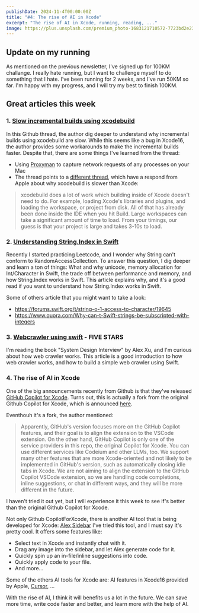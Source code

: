 ```yaml
---
publishDate: 2024-11-4T00:00:00Z
title: "#4: The rise of AI in Xcode"
excerpt: "The rise of AI in Xcode, running, reading, ..."
image: https://plus.unsplash.com/premium_photo-1683121710572-7723bd2e235d?q=80&w=1932&auto=format&fit=crop&ixlib=rb-4.0.3&ixid=M3wxMjA3fDB8MHxwaG90by1wYWdlfHx8fGVufDB8fHx8fA%3D%3D
---
```


## Update on my running

As mentioned on the previous newsletter, I've signed up for 100KM challange. I really hate running, but I want to challenge myself to do something that I hate.
I've been running for 2 weeks, and I've run 50KM so far. 
I'm happy with my progress, and I will try my best to finish 100KM.

## Great articles this week

### 1. [Slow incremental builds using xcodebuild](https://github.com/wojciech-kulik/xcodebuild.nvim/issues/201?source=post_page-----38f3d7b0c0bc--------------------------------)

In this Github thread, the author dig deeper to understand why incremental builds using xcodebuild are slow. While this seems like a bug in Xcode16, the author provides some workarounds to make the incremental builds faster.
Despite that, there are some things I've learned from the thread:

- Using [Proxyman](https://proxyman.io/) to capture network requests of any processes on your Mac
- The thread points to a [different thread](https://github.com/wojciech-kulik/xcodebuild.nvim/discussions/106), which have a respond from Apple about why xcodebuild is slower than Xcode: 

> xcodebuild does a lot of work which building inside of Xcode doesn't need to do. For example, loading Xcode's libraries and plugins, and loading the workspace, or project from disk. All of that has already been done inside the IDE when you hit Build. Large workspaces can take a significant amount of time to load. From your timings, our guess is that your project is large and takes 3-10s to load.

### 2. [Understanding String.Index in Swift](https://medium.com/@nsrajat/understanding-string-index-in-swift-a8c8a5229204) 

Recently I started practicing Leetcode, and I wonder why String can't conform to RandomAccessCollection. 
To answer this question, I dig deeper and learn a ton of things: What and why unicode, memory allocation for Int/Character in Swift, the trade off between performance and memory, and how String.Index works in Swift.
This article explains why, and it's a good read if you want to understand how String.Index works in Swift.

Some of others article that you might want to take a look:

- https://forums.swift.org/t/string-o-1-access-to-character/19645
- https://www.quora.com/Why-can-t-Swift-strings-be-subscripted-with-integers


### 3. [Webcrawler using swift](https://www.fivestars.blog/articles/build-web-crawler-swift/) - FIVE STARS

I'm reading the book "System Design Interview" by Alex Xu, and I'm curious about how web crawler works. 
This article is a good introduction to how web crawler works, and how to build a simple web crawler using Swift.

### 4. The rise of AI in Xcode

One of the big announcements recently from Github is that they've released [GitHub Copilot for Xcode](https://github.blog/changelog/2024-10-29-github-copilot-code-completion-in-xcode-is-now-available-in-public-preview/).
Turns out, this is actually a fork from the original Github Copilot for Xcode, which is announced [here](https://github.com/intitni/CopilotForXcode/discussions/597).

Eventhouh it's a fork, the author mentioned:

> Apparently, GitHub's version focuses more on the GitHub Copilot features, and their goal is to align the extension to the VSCode extension.
On the other hand, GitHub Copilot is only one of the service providers in this repo, the original Copilot for Xcode. You can use different services like Codeium and other LLMs, too. We support many other features that are more Xcode-oriented and not likely to be implemented in GitHub's version, such as automatically closing idle tabs in Xcode.
We are not aiming to align the extension to the GitHub Copilot VSCode extension, so we are handling code completions, inline suggestions, or chat in different ways, and they will be more different in the future.

I haven't tried it out yet, but I will experience it this week to see if's better than the original Github Copilot for Xcode.

Not only Github CopilotForXcode, there is another AI tool that is being developed for Xcode: [Alex Sidebar](https://alexsidebar.app/)
I've tried this tool, and I must say it's pretty cool. It offers some features like:

- Select text in Xcode and instantly chat with it.
- Drag any image into the sidebar, and let Alex generate code for it.
- Quickly spin up an in-file/inline suggestions into code.
- Quickly apply code to your file.
- And more...

Some of the others AI tools for Xcode are: AI features in Xcode16 provided by Apple, [Cursor](https://www.cursor.com/), ...

With the rise of AI, I think it will benefits us a lot in the future. We can save more time, write code faster and better, and learn more with the help of AI.